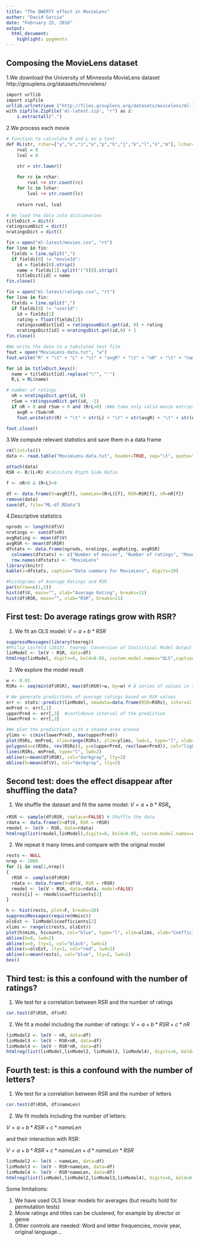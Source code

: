 ```yaml
---
title: "The QWERTY effect in MovieLens"
author: "David Garcia"
date: "February 25, 2016"
output:
  html_document:
    highlight: pygments
---
```


## Composing the MovieLens dataset

1.We download the University of Minnesota MovieLens dataset http://grouplens.org/datasets/movielens/

```r
import urllib
import zipfile
urllib.urlretrieve ("http://files.grouplens.org/datasets/movielens/ml-latest.zip", "ml-latest.zip")
with zipfile.ZipFile('ml-latest.zip', "r") as z:
    z.extractall(".")
```

2.We process each movie

```r
# Function to calculate R and L on a text
def RL(str, rchar=["y","u","i","o","p","h","j","k","l","n","m"], lchar=["q","w","e","r","t","a","s","d","f","g","z","x","c","v","b"]):
	rval = 0
	lval = 0

	str = str.lower()
	
	for rc in rchar:
		rval +=	str.count(rc)
	for lc in lchar:
		lval +=	str.count(lc)
	
	return rval, lval

# We load the data into dictionaries
titleDict = dict()
ratingssumDict = dict()
nratingsDict = dict()

fin = open("ml-latest/movies.csv", "rt")
for line in fin:
  fields = line.split(",")
  if fields[0] != "movieId":
    id = fields[0].strip()
    name = fields[1].split("(")[0].strip()
    titleDict[id] = name
fin.close()

fin = open("ml-latest/ratings.csv", "rt")
for line in fin:
  fields = line.split(",")
  if fields[0] != "userId":
    id = fields[1]
    rating = float(fields[2])
    ratingssumDict[id] = ratingssumDict.get(id, 0) + rating  
    nratingsDict[id] = nratingsDict.get(id,0) + 1
fin.close()

#We write the data to a tabulated text file
fout = open("MovieLens-data.txt", "w")
fout.write("R" + "\t" + "L" + "\t" + "avgR" + "\t" + "nR" + "\t" + "name" + "\n"  )

for id in titleDict.keys():
  name = titleDict[id].replace("\"", "'")
  R,L = RL(name)

# number of ratings
  nR = nratingsDict.get(id, 0)
  rSum = ratingssumDict.get(id, -1)
  if nR > 0 and rSum > 0 and (R+L>0) :#We take only valid movie entries
    avgR = rSum/nR
    fout.write(str(R) + "\t" + str(L) + "\t" + str(avgR) + "\t" + str(nR) + "\t\"" + name + "\"\n")

fout.close()

```

3.We compute relevant statistics and save them in a data frame

```r
rm(list=ls())
data <- read.table("MovieLens-data.txt", header=TRUE, sep="\t", quote="\"")

attach(data)
RSR <- R/(L+R) #Calculate Rigth Side Ratio

f <- nR>0 & (R+L)>0 

df <- data.frame(V=avgR[f], nameLen=(R+L)[f], RSR=RSR[f], nR=nR[f])
remove(data)
save(df, file="ML-df.RData")
```


4.Descriptive statistics

```r
nprods <- length(df$V)
nratings <- sum(df$nR)
avgRating <- mean(df$V)
avgRSR <- mean(df$RSR)
dfstats <- data.frame(nprods, nratings, avgRating, avgRSR)
  colnames(dfstats) <- c("Number of movies", "Number of ratings", "Mean average rating", "mean RSR")
  row.names(dfstats) <- "MovieLens"
library(knitr)
kable(x=dfstats, caption="Data summary for MovieLens", digits=10)

#histograms of Average Ratings and RSR
par(mfrow=c(1,2))
hist(df$V, main="", xlab="Average Rating", breaks=11)
hist(df$RSR, main="", xlab="RSR", breaks=11)

```

## First test: Do average ratings grow with RSR?

1. We fit an OLS model: $V= a + b * RSR$

```r
suppressMessages(library(texreg)) 
#Philip Leifeld (2013). texreg: Conversion of Statistical Model Output in R to LaTeX and HTML Tables. Journal of Statistical Software, 55(8), 1-24.
linModel <- lm(V ~ RSR, data=df)
htmlreg(linModel, digits=6, bold=0.05, custom.model.names="OLS",caption="OLS results")
```

2. We explore the model result

```r

w <- 0.01
RSRs <- seq(min(df$RSR), max(df$RSR)+w, by=w) # A series of values in the RSR range

# We generate predictions of average ratings based on RSR values
err <- stats::predict(linModel, newdata=data.frame(RSR=RSRs), interval = "confidence")
mnPred <- err[,1]
upperPred <- err[,3]  #confidence interval of the prediction
lowerPred <- err[,2]

#We plot the predictions with a shaded area around
ylims <- c(min(lowerPred), max(upperPred))
plot(RSRs, mnPred, xlim=range(RSRs), ylim=ylims, lwd=2, type="l", xlab="RSR", ylab="Average Rating", cex.axis=1.2)
polygon(x=c(RSRs, rev(RSRs)), y=c(upperPred, rev(lowerPred)), col="lightgray", lty=0)
lines(RSRs, mnPred, type="l", lwd=2)
abline(v=mean(df$RSR), col="darkgray", lty=2)
abline(h=mean(df$V), col="darkgray", lty=2)

```

## Second test: does the effect disappear after shuffling the data?

1. We shuffle the dataset and fit the same model: $V= a + b * {RSR}_s$

```r

rRSR <- sample(df$RSR, replace=FALSE) # Shuffle the data
rdata <- data.frame(V=df$V, RSR = rRSR)
rmodel <- lm(V ~ RSR, data=rdata)
htmlreg(list(rmodel,linModel),digits=6, bold=0.05, custom.model.names=c("Randomized","OLS"),caption="Randomized and OLS results")

```


2. We repeat it many times and compare with the original model

```r
rests <- NULL
nrep <- 1000
for (i in seq(1,nrep))
{  
  rRSR <- sample(df$RSR) 
  rdata <- data.frame(V=df$V, RSR = rRSR)
  rmodel <- lm(V ~ RSR, data=rdata, model=FALSE)
  rests[i] <- rmodel$coefficients[2]
}
```

```r
h <- hist(rests, plot=F, breaks=20)
suppressMessages(require(Hmisc))
olsEst <- linModel$coefficients[2]
xlims <- range(c(rests, olsEst))
plot(h$mids, h$counts, col="blue", type="l", xlim=xlims, xlab="Coefficient estimate", ylab="Frequency", lwd=2, cex.axis=1.2) 
abline(h=0, lwd=2)
abline(v=0, lty=1, col="black", lwd=1)
abline(v=olsEst, lty=1, col="red", lwd=2)
abline(v=mean(rests), col="blue", lty=2, lwd=2)
box()
```
  
  
## Third test: is this a confound with the number of ratings?

1. We test for a correlation between RSR and the number of ratings
```r
cor.test(df$RSR, df$nR)
```

2. We fit a model including the number of ratings: $V= a + b * RSR + c * nR$

```r
linModel2 <- lm(V ~ nR, data=df)
linModel3 <- lm(V ~ RSR+nR, data=df)
linModel4 <- lm(V ~ RSR*nR, data=df)
htmlreg(list(linModel,linModel2, linModel3, linModel4), digits=6, bold=0.05, custom.model.names=c("Model 1", "Model 2", "Model 3", "Model 4"),caption="Extended model results")
```

## Fourth test: is this a confound with the number of letters?

1. We test for a correlation between RSR and the number of letters
```r
cor.test(df$RSR, df$nameLen)
```


2. We fit models including the number of letters:

$V= a + b * RSR + c * nameLen$

and their interaction with RSR: 

$V= a + b * RSR + c * nameLen + d*nameLen*RSR$

```r
linModel2 <- lm(V ~ nameLen, data=df)
linModel3 <- lm(V ~ RSR+nameLen, data=df)
linModel4 <- lm(V ~ RSR*nameLen, data=df)
htmlreg(list(linModel,linModel2,linModel3,linModel4), digits=6, bold=0.05, custom.model.names=c("Model 1", "Model 2", "Model 3", "Model 4"),caption="Extended model results")
```

Some limitations:

1. We have used OLS linear models for averages (but results hold for permutation tests)
2. Movie ratings and titles can be clustered, for example by director or genre
3. Other controls are needed: Word and letter frequencies, movie year, original language...
